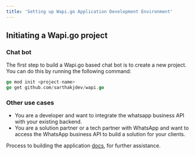 ```yaml
---
title: 'Setting up Wapi.go Application Development Environment'
---
```



## Initiating a Wapi.go project

### Chat bot

The first step to build a Wapi.go based chat bot is to create a new project. You can do this by running the following command:

```go
go mod init <project-name>
go get github.com/sarthakjdev/wapi.go
```

### Other use cases

- You are a developer and want to integrate the whatsapp business API with your existing backend.
- You are a solution partner or a tech partner with WhatsApp and want to access the WhatsApp business API to build a solution for your clients.

<Note> Process to building the application [docs](/guide/building-your-application), for further assistance.</Note>

